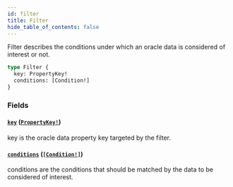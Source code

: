 ```yaml
---
id: filter
title: Filter
hide_table_of_contents: false
---
```



Filter describes the conditions under which an oracle data is considered of
interest or not.

```graphql
type Filter {
  key: PropertyKey!
  conditions: [Condition!]
}
```


### Fields

#### [`key`](#) ([`PropertyKey!`](/docs/testnet/graphql/objects/property-key))

key is the oracle data property key targeted by the filter.


#### [`conditions`](#) ([`[Condition!]`](/docs/testnet/graphql/objects/condition))

conditions are the conditions that should be matched by the data to be
considered of interest.




